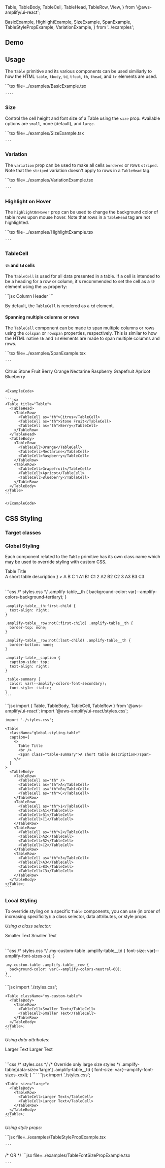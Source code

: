   Table,
  TableBody,
  TableCell,
  TableHead,
  TableRow,
  View,
} from '@aws-amplify/ui-react';

  BasicExample,
  HighlightExample,
  SizeExample,
  SpanExample,
  TableStylePropExample,
  VariationExample,
} from '../examples';

## Demo

<TableDemo />

## Usage

The `Table` primitive and its various components can be used similiarly to how the
HTML `table`, `tbody`, `td`, `tfoot`, `th`, `thead`, and `tr` elements are used.

<Example>
  <ExampleCode>
    ```tsx file=../examples/BasicExample.tsx

    ````

  </ExampleCode>
</Example>

### Size

Control the cell height and font size of a Table using the `size` prop. Available options are `small`, none (default), and `large`.

<Example>
  <SizeExample />
  <ExampleCode>
    ```tsx file=../examples/SizeExample.tsx

    ```

  </ExampleCode>
</Example>

### Variation

The `variation` prop can be used to make all cells `bordered` or rows `striped`. Note that the `striped` variation doesn't apply to rows in a `TableHead` tag.

<Example>
  <VariationExample />
  <ExampleCode>
    ```tsx file=../examples/VariationExample.tsx

    ```

  </ExampleCode>
</Example>

### Highlight on Hover

The `highlightOnHover` prop can be used to change the background color of table rows upon mouse hover. Note that rows in a `TableHead` tag are not highlighted.

<Example>
  <HighlightExample />
  <ExampleCode>
    ```tsx file=../examples/HighlightExample.tsx

    ```

  </ExampleCode>
</Example>

### TableCell

#### `th` and `td` cells

The `TableCell` is used for all data presented in a table. If a cell is intended to be a heading for a row or column,
it's recommended to set the cell as a `th` element using the `as` property:

<Example>
  ```jsx
  <TableCell as="th">Column Header</TableCell>
  ```
</Example>

By default, the `TableCell` is rendered as a `td` element.

#### Spanning multiple columns or rows

The `TableCell` component can be made to span multiple columns or rows using the `colspan` or `rowspan` properties,
respectively. This is similar to how the HTML native `th` and `td` elements are made to span multiple columns and rows.

<Example>
  <SpanExample />
  <ExampleCode>
    ```tsx file=../examples/SpanExample.tsx

    ```

  </ExampleCode>
</Example>

<StandardHTMLAttributes component="Table" element="<table>">
  <Example>
    <Table title="Table">
      <TableHead>
        <TableRow>
          <TableCell as="th">Citrus</TableCell>
          <TableCell as="th">Stone Fruit</TableCell>
          <TableCell as="th">Berry</TableCell>
        </TableRow>
      </TableHead>
      <TableBody>
        <TableRow>
          <TableCell>Orange</TableCell>
          <TableCell>Nectarine</TableCell>
          <TableCell>Raspberry</TableCell>
        </TableRow>
        <TableRow>
          <TableCell>Grapefruit</TableCell>
          <TableCell>Apricot</TableCell>
          <TableCell>Blueberry</TableCell>
        </TableRow>
      </TableBody>
    </Table>

    <ExampleCode>

    ```jsx
    <Table title="Table">
      <TableHead>
        <TableRow>
          <TableCell as="th">Citrus</TableCell>
          <TableCell as="th">Stone Fruit</TableCell>
          <TableCell as="th">Berry</TableCell>
        </TableRow>
      </TableHead>
      <TableBody>
        <TableRow>
          <TableCell>Orange</TableCell>
          <TableCell>Nectarine</TableCell>
          <TableCell>Raspberry</TableCell>
        </TableRow>
        <TableRow>
          <TableCell>Grapefruit</TableCell>
          <TableCell>Apricot</TableCell>
          <TableCell>Blueberry</TableCell>
        </TableRow>
      </TableBody>
    </Table>
    ```

    </ExampleCode>

  </Example>
</StandardHTMLAttributes>

## CSS Styling

### Target classes

<ComponentStyleDisplay componentName="Table" />

### Global Styling

Each component related to the `Table` primitive has its own class name which
may be used to override styling with custom CSS.

<Example>
  <View>
    <Table
      className="global-styling-table"
      caption={
        <>
          Table Title
          <br />
          <span class="table-summary">A short table description</span>
        </>
      }
    >
      <TableBody>
        <TableRow>
          <TableCell as="th" />
          <TableCell as="th">A</TableCell>
          <TableCell as="th">B</TableCell>
          <TableCell as="th">C</TableCell>
        </TableRow>
        <TableRow>
          <TableCell as="th">1</TableCell>
          <TableCell>A1</TableCell>
          <TableCell>B1</TableCell>
          <TableCell>C1</TableCell>
        </TableRow>
        <TableRow>
          <TableCell as="th">2</TableCell>
          <TableCell>A2</TableCell>
          <TableCell>B2</TableCell>
          <TableCell>C2</TableCell>
        </TableRow>
        <TableRow>
          <TableCell as="th">3</TableCell>
          <TableCell>A3</TableCell>
          <TableCell>B3</TableCell>
          <TableCell>C3</TableCell>
        </TableRow>
      </TableBody>
    </Table>
  </View>

  <ExampleCode>
    ```css
    /* styles.css */
    .amplify-table__th {
      background-color: var(--amplify-colors-background-tertiary);
    }

    .amplify-table__th:first-child {
      text-align: right;
    }

    .amplify-table__row:not(:first-child) .amplify-table__th {
      border-top: none;
    }

    .amplify-table__row:not(:last-child) .amplify-table__th {
      border-bottom: none;
    }

    .amplify-table__caption {
      caption-side: top;
      text-align: right;
    }

    .table-summary {
      color: var(--amplify-colors-font-secondary);
      font-style: italic;
    }
    ```

  </ExampleCode>

  <ExampleCode>
    ```jsx
    import { Table, TableBody, TableCell, TableRow } from '@aws-amplify/ui-react';
    import '@aws-amplify/ui-react/styles.css';

    import './styles.css';

    <Table
      className="global-styling-table"
      caption={
        <>
          Table Title
          <br />
          <span class="table-summary">A short table description</span>
        </>
      }
    >
      <TableBody>
        <TableRow>
          <TableCell as="th" />
          <TableCell as="th">A</TableCell>
          <TableCell as="th">B</TableCell>
          <TableCell as="th">C</TableCell>
        </TableRow>
        <TableRow>
          <TableCell as="th">1</TableCell>
          <TableCell>A1</TableCell>
          <TableCell>B1</TableCell>
          <TableCell>C1</TableCell>
        </TableRow>
        <TableRow>
          <TableCell as="th">2</TableCell>
          <TableCell>A2</TableCell>
          <TableCell>B2</TableCell>
          <TableCell>C2</TableCell>
        </TableRow>
        <TableRow>
          <TableCell as="th">3</TableCell>
          <TableCell>A3</TableCell>
          <TableCell>B3</TableCell>
          <TableCell>C3</TableCell>
        </TableRow>
      </TableBody>
    </Table>;
    ```

  </ExampleCode>
</Example>

### Local Styling

To override styling on a specific `Table` components, you can use (in order of increasing specificity): a class
selector, data attributes, or style props.

_Using a class selector:_

<Example>
  <View>
    <Table className="my-custom-table">
      <TableBody>
        <TableRow>
          <TableCell>Smaller Text</TableCell>
          <TableCell>Smaller Text</TableCell>
        </TableRow>
      </TableBody>
    </Table>
  </View>
  <ExampleCode>
    ```css
    /* styles.css */
    .my-custom-table .amplify-table__td {
      font-size: var(--amplify-font-sizes-xs);
    }

    .my-custom-table .amplify-table__row {
      background-color: var(--amplify-colors-neutral-60);
    }
    ```

  </ExampleCode>

  <ExampleCode>
    ```jsx
    import './styles.css';

    <Table className="my-custom-table">
      <TableBody>
        <TableRow>
          <TableCell>Smaller Text</TableCell>
          <TableCell>Smaller Text</TableCell>
        </TableRow>
      </TableBody>
    </Table>;
    ```

  </ExampleCode>
</Example>

_Using data attributes:_

<Example>
  <View>
    <Table className="custom-data-styling" size="large">
      <TableBody>
        <TableRow>
          <TableCell>Larger Text</TableCell>
          <TableCell>Larger Text</TableCell>
        </TableRow>
      </TableBody>
    </Table>
  </View>
  
  <ExampleCode>
    ```css
    /* styles.css */
    /* Override only large size styles */
    .amplify-table[data-size='large'] .amplify-table__td {
      font-size: var(--amplify-font-sizes-xxxl);
    }
    ```
  </ExampleCode>

  <ExampleCode>
    ```jsx
    import './styles.css';

    <Table size="large">
      <TableBody>
        <TableRow>
          <TableCell>Larger Text</TableCell>
          <TableCell>Larger Text</TableCell>
        </TableRow>
      </TableBody>
    </Table>;
    ```

  </ExampleCode>

</Example>

_Using style props:_

<Example>
  <TableStylePropExample />

  <ExampleCode>
    ```jsx file=../examples/TableStylePropExample.tsx

    ```

  </ExampleCode>
    /* OR */
  <ExampleCode>
    ```jsx file=../examples/TableFontSizePropExample.tsx

    ```

  </ExampleCode>
</Example>
